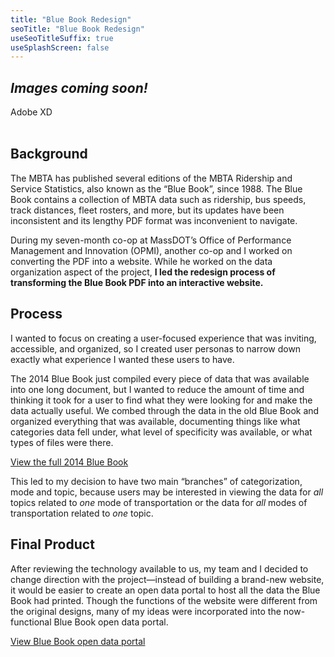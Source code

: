 ```yaml
---
title: "Blue Book Redesign"
seoTitle: "Blue Book Redesign"
useSeoTitleSuffix: true
useSplashScreen: false
---
```



## *Images coming soon!*

<Underlining highlight>Adobe XD</Underlining>
<br />
<br />


## Background

The MBTA has published several editions of the MBTA Ridership and Service Statistics, also known as the “Blue Book”, since 1988. The Blue Book contains a collection of MBTA data such as ridership, bus speeds, track distances, fleet rosters, and more, but its updates have been inconsistent and its lengthy PDF format was inconvenient to navigate.

During my seven-month co-op at MassDOT’s Office of Performance Management and Innovation (OPMI), another co-op and I worked on converting the PDF into a website. While he worked on the data organization aspect of the project, **I led the redesign process of transforming the Blue Book PDF into an interactive website.**

## Process

I wanted to focus on creating a user-focused experience that was inviting, accessible, and organized, so I created user personas to narrow down exactly what experience I wanted these users to have.

<!-- insert persona slides -->

The 2014 Blue Book just compiled every piece of data that was available into one long document, but I wanted to reduce the amount of time and thinking it took for a user to find what they were looking for and make the data actually useful. We combed through the data in the old Blue Book and organized everything that was available, documenting things like what categories data fell under, what level of specificity was available, or what types of files were there.

<!-- insert screenshots of 2014 blue book -->
[View the full 2014 Blue Book](https://old.mbta.com/uploadedfiles/documents/2014%20BLUEBOOK%2014th%20Edition(1).pdf)

This led to my decision to have two main “branches” of categorization, mode and topic, because users may be interested in viewing the data for *all* topics related to *one* mode of transportation or the data for *all* modes of transportation related to *one* topic.

<!-- insert drafts -->

<!-- insert wireframes -->

## Final Product

After reviewing the technology available to us, my team and I decided to change direction with the project—instead of building a brand-new website, it would be easier to create an open data portal to host all the data the Blue Book had printed. Though the functions of the website were different from the original designs, many of my ideas were incorporated into the now-functional Blue Book open data portal.

 <a href="https://mbta-massdot.opendata.arcgis.com/" target="_blank">View Blue Book open data portal</a>

